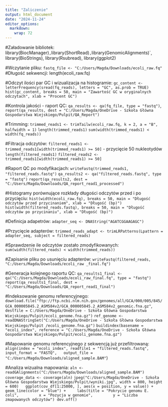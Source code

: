 ---
title: "Zaliczenie"
output: html_document
date: "2024-11-24"
editor_options: 
  markdown: 
    wrap: 72
---

#Załadowanie bibliotek:
library(BiocManager)`,`library(ShortRead)`,`library(GenomicAlignments)\`,
library(BioStrings), library(Rsubread), library(ggplot2)

#Wczytanie pliku:
`fastq_file <- "C:/Users/Magda/Downloads/ecoli_raw.fq"` #Długość
sekwencji: length(ecoli_raw.fq)

#Odczyt ilości par GC i wizualizacja na histogramie:
`gc_content <- letterFrequency(sread(fq_reads), letters = "GC", as.prob = TRUE)`
`hist(gc_content, breaks = 50, main = "Zawartość GC w oryginalnych odczytach", xlab = "Procent GC")`

#Kontrola jakości - raport QC:
`qa_results <- qa(fq_file, type = "fastq")`,
`report(qa_results, dest = "C:/Users/Magda/OneDrive - Szkoła Główna Gospodarstwa Wiejskiego/Pulpit/QA_Report")`

#Trimming:
`trimmed_reads1 <- trimTailw(ecoli_raw.fq, k = 2, a = "B", halfwidth = 1)`
`length(trimmed_reads1)` `sum(width(trimmed_reads1) < width(fq_reads))`

#Filtracja odczytów:
`filtered_reads1 <- trimmed_reads1[width(trimmed_reads1) >= 50]` -
przycięcie 50 nukleotydów `length(filtered_reads1)`
`filtered_reads2 <- trimmed_reads1[width(trimmed_reads1) >= 50]`

#Raport QC po modyfikacjach:
`writeFastq(trimmed_reads1, "filtered_reads.fastq")`
`qa_results2 <- qa("filtered_reads.fastq", type = "fastq")`
`report(qa_results2, dest = "C:/Users/Magda/Downloads/QA_report_read1_processed")`

#Histogramy porównujące rozkłady długości odczytów przed i po
przycięciu:
`hist(width(ecoli_raw.fq), breaks = 50, main = "Długość odczytów przed przycinaniem", xlab = "Długość (bp)")`
`hist(width(filtered_reads.fastq), breaks = 50, main = "Długość odczytów po przycinaniu", xlab = "Długość (bp)")`

#Definicja adapetrów: `adapter_seq <- DNAString("AGATCGGAAGAGC")`

#Przycięcie adapterów:
`trimmed_reads_adapt <- trimLRPatterns(Lpattern = adapter_seq, subject = filtered_reads)`

#Sprawdzenie ile odczytów zostało zmodyfikowanych:
`sum(width(filtered_reads) < width(trimmed_reads))`

#Zapisanie pliku po usunięciu adapterów:
`writeFastq(filtered_reads, "C:/Users/Magda/Downloads/ecoli_raw _final.fq")`

#Generacja kolejnego raportu QC:
`qa_results1_final <- qa("C:/Users/Magda/Downloads/ecoli_raw_final.fq", type = "fastq")`
`report(qa_results1_final, dest = "C:/Users/Magda/Downloads/QA_report_read1_final")`

#Indeksowanie genomu referencyjnego:
`download.file("ftp://ftp.ncbi.nlm.nih.gov/genomes/all/GCA/000/005/845/GCA_000005845.2_ASM584v2/GCA_000005845.2_ASM584v2_genomic.fna.gz"`,
`destfile = C:/Users/Magda/OneDrive - Szkoła Główna Gospodarstwa Wiejskiego/Pulpit/ecoli_genome.fna.gz")`
`ref_genome <- readDNAStringSet("C:/Users/Magda/OneDrive - Szkoła Główna Gospodarstwa Wiejskiego/Pulpit /ecoli_genome.fna.gz")`
`buildindex(basename = "ecoli_index", reference = "C:/Users/Magda/OneDrive - Szkoła Główna Gospodarstwa Wiejskiego/Pulpit/ecoli_genome.fna.gz")`

#Mapowanie genomu referencyjnego z sekwencją już przefiltrowaną:
`align(index = "ecoli_index", readfile1 = "filtered_reads.fastq", input_format = "FASTQ",   output_file = "C:/Users/Magda/Downloads/aligned_sample.BAM"`)

#Analiza wizualna mapowania:
`aln <- readGAlignments("C:/Users/Magda/Downloads/aligned_sample.BAM")`
`coverage_data <- coverage(aln)`
`jpeg("C:/Users/Magda/OneDrive - Szkoła Główna Gospodarstwa Wiejskiego/Pulpit/wyniki.jpg", width = 800, height = 600)   ggplot(cov_df[1:25000, ], aes(x = position, y = value)) +     geom_line(color = "blue") +     labs(title = "Pokrycie genomu E. coli",         x = "Pozycja w genomie",         y = "Liczba zmapowanych odczytów") dev.off()`
